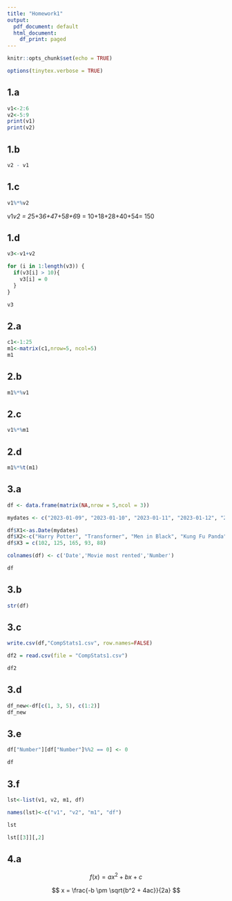 ---
title: "Homework1"
output:
  pdf_document: default
  html_document:
    df_print: paged
---

```{r setup, include=FALSE}
knitr::opts_chunk$set(echo = TRUE)
```

```{r, include=FALSE}
options(tinytex.verbose = TRUE)
```

## 1.a

```{r}
v1<-2:6
v2<-5:9
print(v1)
print(v2)
```

## 1.b

```{r}
v2 - v1
```

## 1.c

```{r}
v1%*%v2
```

v1*v2 = 2*5+3*6+4*7+5*8+6*9 = 10+18+28+40+54= 150

## 1.d

```{r}
v3<-v1+v2

for (i in 1:length(v3)) {
  if(v3[i] > 10){
    v3[i] = 0
  }
}

v3
```

## 2.a

```{r}
c1<-1:25
m1<-matrix(c1,nrow=5, ncol=5)
m1
```

## 2.b

```{r}
m1%*%v1
```

## 2.c

```{r}
v1%*%m1
```

## 2.d

```{r}
m1%*%t(m1)
```

## 3.a

```{r}
df <- data.frame(matrix(NA,nrow = 5,ncol = 3))

mydates <- c("2023-01-09", "2023-01-10", "2023-01-11", "2023-01-12", "2023-01-13")

df$X1<-as.Date(mydates)
df$X2<-c("Harry Potter", "Transformer", "Men in Black", "Kung Fu Panda", "Star Trek")
df$X3 = c(102, 125, 165, 93, 88)

colnames(df) <- c('Date','Movie most rented','Number')

df
```

## 3.b

```{r}
str(df)
```

## 3.c

```{r}
write.csv(df,"CompStats1.csv", row.names=FALSE)

df2 = read.csv(file = "CompStats1.csv")

df2
```

## 3.d

```{r}
df_new<-df[c(1, 3, 5), c(1:2)]
df_new
```

## 3.e

```{r}
df["Number"][df["Number"]%%2 == 0] <- 0

df
```

## 3.f

```{r}
lst<-list(v1, v2, m1, df)

names(lst)<-c("v1", "v2", "m1", "df")

lst
```

```{r}
lst[[3]][,2]
```

## 4.a

$$
f(x) = ax^2 + bx + c
$$

$$
x = \frac{-b \pm \sqrt{b^2 + 4ac}}{2a}
$$